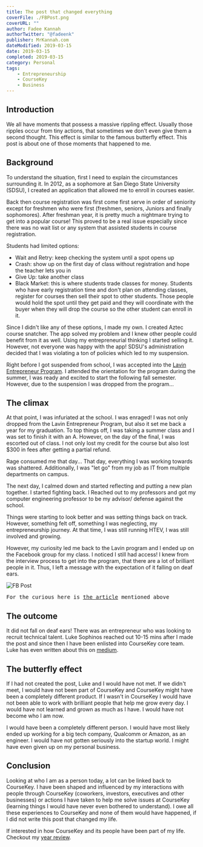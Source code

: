 ---
title: The post that changed everything
coverFile: ./FBPost.png
coverURL: ""
author: Fadee Kannah
authorTwitter: "@fadeenk"
publisher: MrKannah.com
dateModified: 2019-03-15
date: 2019-03-15
completed: 2019-03-15
category: Personal
tags:
    - Entrepreneurship
    - CourseKey
    - Business
---

## Introduction

We all have moments that possess a massive rippling effect. Usually those ripples occur from tiny actions, that sometimes we don't even give them a second thought. This effect is similar to the famous butterfly effect. This post is about one of those moments that happened to me.

## Background

To understand the situation, first I need to explain the circumstances surrounding it. In 2012, as a sophomore at San Diego State University (SDSU), I created an application that allowed me to enroll in courses easier. 

Back then course registration was first come first serve in order of seniority except for freshmen who were first (freshmen, seniors, Juniors and finally sophomores). After freshman year, it is pretty much a nightmare trying to get into a popular course! This proved to be a real issue especially since there was no wait list or any system that assisted students in course registration. 

Students had limited options:
- Wait and Retry: keep checking the system until a spot opens up
- Crash: show up on the first day of class without registration and hope the teacher lets you in
- Give Up: take another class
- Black Market: this is where students trade classes for money. Students who have early registration time and don't plan on attending classes, register for courses then sell their spot to other students. Those people would hold the spot until they get paid and they will coordinate with the buyer when they will drop the course so the other student can enroll in it.

Since I didn't like any of these options, I made my own. I created Aztec course snatcher. The app solved my problem and I knew other people could benefit from it as well. Using my entrepreneurial thinking I started selling it. However, not everyone was happy with the app! SDSU's administration decided that I was violating a ton of policies which led to my suspension.

Right before I got suspended from school, I was accepted into the [Lavin Entrepreneur Program](http://lavincenter.sdsu.edu/programs/Lavin-VentureStart/). I attended the orientation for the program during the summer, I was ready and excited to start the following fall semester. However, due to the suspension I was dropped from the program...

## The climax

At that point, I was infuriated at the school. I was enraged! I was not only dropped from the Lavin Entrepreneur Program, but also it set me back a year for my graduation. To top things off, I was taking a summer class and I was set to finish it with an A. However, on the day of the final, I was escorted out of class. I not only lost my credit for the course but also lost $300 in fees after getting a partial refund.

Rage consumed me that day... That day, everything I was working towards was shattered. Additionally, I was "let go" from my job as IT from multiple departments on campus. 

The next day, I calmed down and started reflecting and putting a new plan together. I started fighting back. I Reached out to my professors and got my computer engineering professor to be my advisor/ defense against the school.

Things were starting to look better and was setting things back on track. However, something felt off, something I was neglecting, my entrepreneurship journey. At that time, I was still running HTEV, I was still involved and growing.

However, my curiosity led me back to the Lavin program and I ended up on the Facebook group for my class. I noticed I still had access! I knew from the interview process to get into the program, that there are a lot of brilliant people in it. Thus, I left a message with the expectation of it falling on deaf ears.

![FB Post](./FBPost.png)

<pre>For the curious here is <a href="http://thedailyaztec.com/47880/opinion/course-snatcher-app-is-an-unfair-advantage/">the article</a> mentioned above</pre>

## The outcome

It did not fall on deaf ears! There was an entrepreneur who was looking to recruit technical talent. Luke Sophinos reached out 10-15 mins after I made the post and since then I have been enlisted into CourseKey core team. Luke has even written about this on [medium](https://medium.com/@lukesophinos/recruiting-engineers-for-your-idea-stage-business-as-a-college-student-170c92f4a0e5).

## The butterfly effect

If I had not created the post, Luke and I would have not met. If we didn't meet, I would have not been part of CourseKey and CourseKey might have been a completely different product. If I wasn't in CourseKey I would have not been able to work with brilliant people that help me grow every day. I would have not learned and grown as much as I have. I would have not become who I am now.

I would have been a completely different person. I would have most likely ended up working for a big tech company, Qualcomm or Amazon, as an engineer. I would have not gotten seriously into the startup world. I might have even given up on my personal business.

## Conclusion

Looking at who I am as a person today, a lot can be linked back to CourseKey. I have been shaped and influenced by my interactions with people through CourseKey (coworkers, investors, executives and other businesses) or actions I have taken to help me solve issues at CourseKey (learning things I would have never even bothered to understand). I owe all these experiences to CourseKey and none of them would have happened, if I did not write this post that changed my life.

If interested in how CourseKey and its people have been part of my life. Checkout my [year review](http://mrkannah.com/tags/year-review).
